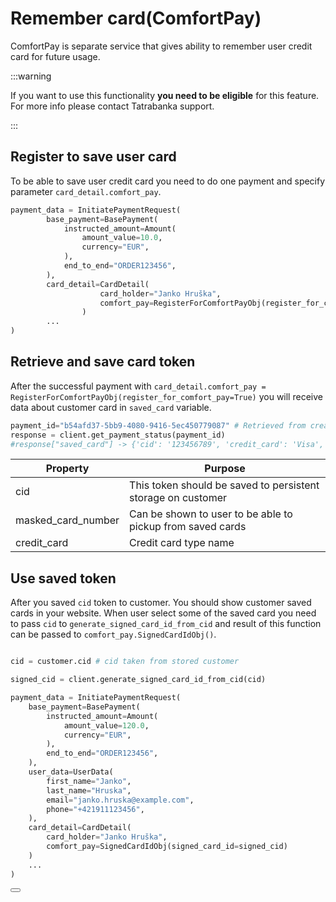 # Remember card(ComfortPay)

ComfortPay is separate service that gives ability to remember user credit card for future usage.

:::warning

If you want to use this functionality **you need to be eligible** for this feature. For more info please contact Tatrabanka support.

:::

## Register to save user card

To be able to save user credit card you need to do one payment and specify parameter `card_detail.comfort_pay`.

```python
payment_data = InitiatePaymentRequest(
        base_payment=BasePayment(
            instructed_amount=Amount(
                amount_value=10.0,
                currency="EUR",
            ),
            end_to_end="ORDER123456",
        ),
        card_detail=CardDetail(
                    card_holder="Janko Hruška",
                    comfort_pay=RegisterForComfortPayObj(register_for_comfort_pay=True)
                )
        ...
)
```

## Retrieve and save card token

After the successful payment with `card_detail.comfort_pay = RegisterForComfortPayObj(register_for_comfort_pay=True)` you will receive data about customer card in `saved_card` variable.

```python
payment_id="b54afd37-5bb9-4080-9416-5ec450779087" # Retrieved from create payment intent
response = client.get_payment_status(payment_id)
#response["saved_card"] -> {'cid': '123456789', 'credit_card': 'Visa', 'masked_card_number': '440577******5558'}
```

| Property         | Purpose                                                                                                                            |
|------------------|------------------------------------------------------------------------------------------------------------------------------------|
| cid              | This token should be saved to persistent storage on customer                                                                      |
| masked_card_number | Can be shown to user to be able to pickup from saved cards                                                                        |
| credit_card       | Credit card type name |

## Use saved token

After you saved `cid` token to customer. You should show customer saved cards in your website. When user select some of the saved card you need to pass `cid` to `generate_signed_card_id_from_cid` and result of this function can be passed to `comfort_pay.SignedCardIdObj()`.

```python

cid = customer.cid # cid taken from stored customer

signed_cid = client.generate_signed_card_id_from_cid(cid)

payment_data = InitiatePaymentRequest(
    base_payment=BasePayment(
        instructed_amount=Amount(
            amount_value=120.0,
            currency="EUR",
        ),
        end_to_end="ORDER123456",
    ),
    user_data=UserData(
        first_name="Janko",
        last_name="Hruska",
        email="janko.hruska@example.com",
        phone="+421911123456",
    ),
    card_detail=CardDetail(
        card_holder="Janko Hruška",
        comfort_pay=SignedCardIdObj(signed_card_id=signed_cid)
    )
    ...
)

```


<Button label="See full API reference" link="/docs/api/get-payment-intent-status"/>